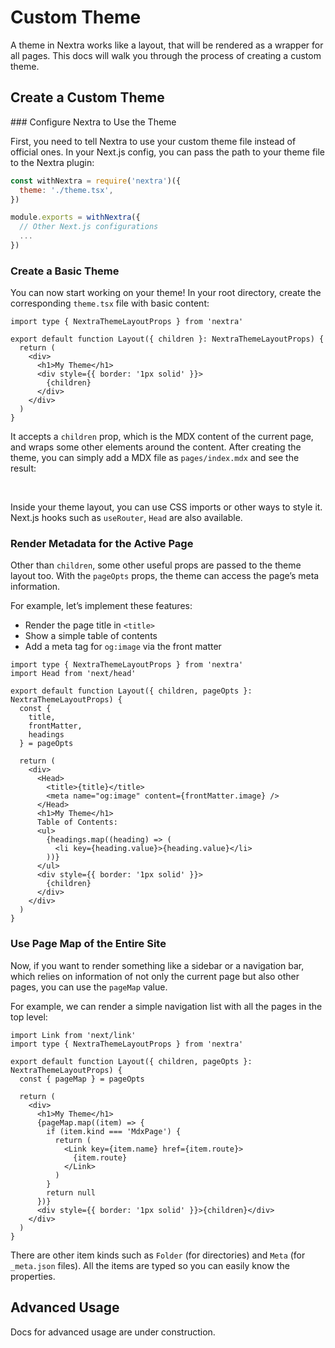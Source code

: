 
# Custom Theme

A theme in Nextra works like a layout, that will be rendered as a wrapper for all pages.
This docs will walk you through the process of creating a custom theme.

## Create a Custom Theme

<Steps>
### Configure Nextra to Use the Theme

First, you need to tell Nextra to use your custom theme file instead of official ones.
In your Next.js config, you can pass the path to your theme file to the Nextra plugin:

```js {2} filename="next.config.js"
const withNextra = require('nextra')({
  theme: './theme.tsx',
})

module.exports = withNextra({
  // Other Next.js configurations
  ...
})
```

### Create a Basic Theme

You can now start working on your theme! In your root directory, create the corresponding `theme.tsx` file with basic content:

```tsx filename="theme.tsx" /children/
import type { NextraThemeLayoutProps } from 'nextra'

export default function Layout({ children }: NextraThemeLayoutProps) {
  return (
    <div>
      <h1>My Theme</h1>
      <div style={{ border: '1px solid' }}>
        {children}
      </div>
    </div>
  )
}
```

It accepts a `children` prop, which is the MDX content of the current page, and wraps some other elements around the content.
After creating the theme, you can simply add a MDX file as `pages/index.mdx` and see the result:


<Screenshot src={customThemeImage} alt="Custom theme" />

<br/>

Inside your theme layout, you can use CSS imports or other ways to style it. Next.js hooks such as `useRouter`, `Head` are also available.

### Render Metadata for the Active Page

Other than `children`, some other useful props are passed to the theme layout too. With the `pageOpts` props, the theme can access the page’s meta information.

For example, let’s implement these features:
- Render the page title in `<title>`
- Show a simple table of contents
- Add a meta tag for `og:image` via the front matter

```tsx filename="theme.tsx" /pageOpts/
import type { NextraThemeLayoutProps } from 'nextra'
import Head from 'next/head'

export default function Layout({ children, pageOpts }: NextraThemeLayoutProps) {
  const {
    title,
    frontMatter,
    headings
  } = pageOpts

  return (
    <div>
      <Head>
        <title>{title}</title>
        <meta name="og:image" content={frontMatter.image} />
      </Head>
      <h1>My Theme</h1>
      Table of Contents:
      <ul>
        {headings.map((heading) => (
          <li key={heading.value}>{heading.value}</li>
        ))}
      </ul>
      <div style={{ border: '1px solid' }}>
        {children}
      </div>
    </div>
  )
}
```

### Use Page Map of the Entire Site

Now, if you want to render something like a sidebar or a navigation bar, which relies on information of not only the current page but also other pages, you can use the `pageMap` value.

For example, we can render a simple navigation list with all the pages in the top level:

```tsx filename="theme.tsx" /pageMap/
import Link from 'next/link'
import type { NextraThemeLayoutProps } from 'nextra'

export default function Layout({ children, pageOpts }: NextraThemeLayoutProps) {
  const { pageMap } = pageOpts

  return (
    <div>
      <h1>My Theme</h1>
      {pageMap.map((item) => {
        if (item.kind === 'MdxPage') {
          return (
            <Link key={item.name} href={item.route}>
              {item.route}
            </Link>
          )
        }
        return null
      })}
      <div style={{ border: '1px solid' }}>{children}</div>
    </div>
  )
}
```

There are other item kinds such as `Folder` (for directories) and `Meta` (for `_meta.json` files). All the items are typed so you can easily know the properties.
</Steps>

## Advanced Usage

<Callout type="warning">
  Docs for advanced usage are under construction.
</Callout>
